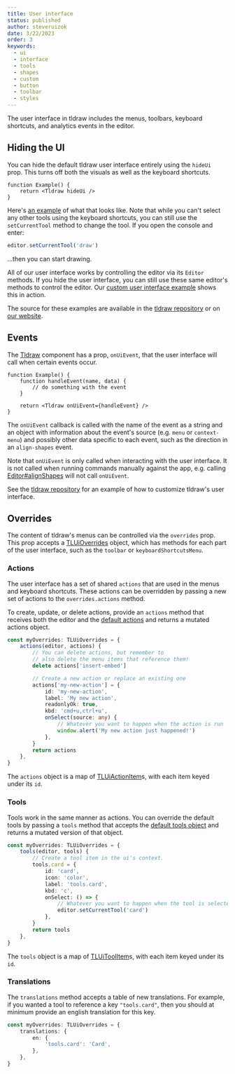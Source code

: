 ```yaml
---
title: User interface
status: published
author: steveruizok
date: 3/22/2023
order: 3
keywords:
  - ui
  - interface
  - tools
  - shapes
  - custom
  - button
  - toolbar
  - styles
---
```


The user interface in tldraw includes the menus, toolbars, keyboard shortcuts, and analytics events in the editor.

## Hiding the UI

You can hide the default tldraw user interface entirely using the `hideUi` prop. This turns off both the visuals as well as the keyboard shortcuts.

```tsx
function Example() {
	return <Tldraw hideUi />
}
```

Here's [an example](https://examples.tldraw.com/hide-ui) of what that looks like. Note that while you can't select any other tools using the keyboard shortcuts, you can still use the `setCurrentTool` method to change the tool. If you open the console and enter:

```ts
editor.setCurrentTool('draw')
```

...then you can start drawing.

All of our user interface works by controlling the editor via its `Editor` methods. If you hide the user interface, you can still use these same editor's methods to control the editor. Our [custom user interface example](https://examples.tldraw.com/custom-ui) shows this in action.

The source for these examples are available in the [tldraw repository](https://github.com/tldraw/tldraw/blob/main/apps/examples/src) or on [our website](https://tldraw.dev/examples).

## Events

The [Tldraw](?) component has a prop, `onUiEvent`, that the user interface will call when certain events occur.

```tsx
function Example() {
	function handleEvent(name, data) {
		// do something with the event
	}

	return <Tldraw onUiEvent={handleEvent} />
}
```

The `onUiEvent` callback is called with the name of the event as a string and an object with information about the event's source (e.g. `menu` or `context-menu`) and possibly other data specific to each event, such as the direction in an `align-shapes` event.

Note that `onUiEvent` is only called when interacting with the user interface. It is not called when running commands manually against the app, e.g. calling [Editor#alignShapes](?) will not call `onUiEvent`.

See the [tldraw repository](https://github.com/tldraw/tldraw/tree/main/apps/examples) for an example of how to customize tldraw's user interface.

## Overrides

The content of tldraw's menus can be controlled via the `overrides` prop. This prop accepts a [TLUiOverrides](/reference/tldraw/TLUiOverrides) object, which has methods for each part of the user interface, such as the `toolbar` or `keyboardShortcutsMenu`.

### Actions

The user interface has a set of shared `actions` that are used in the menus and keyboard shortcuts. These actions can be overridden by passing a new set of actions to the `overrides.actions` method.

To create, update, or delete actions, provide an `actions` method that receives both the editor and the [default actions](https://github.com/tldraw/tldraw/blob/main/packages/tldraw/src/lib/ui/context/actions.tsx) and returns a mutated actions object.

```ts
const myOverrides: TLUiOverrides = {
	actions(editor, actions) {
		// You can delete actions, but remember to
		// also delete the menu items that reference them!
		delete actions['insert-embed']

		// Create a new action or replace an existing one
		actions['my-new-action'] = {
			id: 'my-new-action',
			label: 'My new action',
			readonlyOk: true,
			kbd: 'cmd+u,ctrl+u',
			onSelect(source: any) {
				// Whatever you want to happen when the action is run
				window.alert('My new action just happened!')
			},
		}
		return actions
	},
}
```

The `actions` object is a map of [TLUiActionItem](/reference/tldraw/TLUiActionItem)s, with each item keyed under its `id`.

### Tools

Tools work in the same manner as actions. You can override the default tools by passing a `tools` method that accepts the [default tools object](https://github.com/tldraw/tldraw/blob/main/packages/tldraw/src/lib/ui/hooks/useTools.tsx) and returns a mutated version of that object.

```ts
const myOverrides: TLUiOverrides = {
	tools(editor, tools) {
		// Create a tool item in the ui's context.
		tools.card = {
			id: 'card',
			icon: 'color',
			label: 'tools.card',
			kbd: 'c',
			onSelect: () => {
				// Whatever you want to happen when the tool is selected.
				editor.setCurrentTool('card')
			},
		}
		return tools
	},
}
```

The `tools` object is a map of [TLUiToolItem](/reference/tldraw/TLUiToolItem)s, with each item keyed under its `id`.

### Translations

The `translations` method accepts a table of new translations. For example, if you wanted a tool to reference a key `"tools.card"`, then you should at minimum provide an english translation for this key.

```ts
const myOverrides: TLUiOverrides = {
	translations: {
		en: {
			'tools.card': 'Card',
		},
	},
}
```
